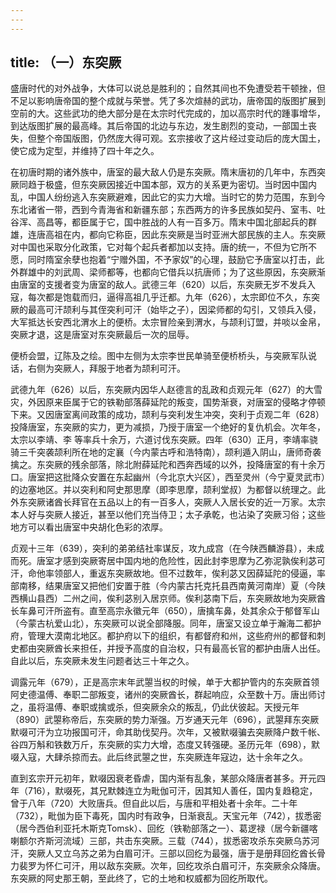 ```yaml
---
---
---
```

title: （一）东突厥
---



盛唐时代的对外战争，大体可以说总是胜利的；自然其间也不免遭受若干顿挫，但不足以影响唐帝国的整个成就与荣誉。凭了多次煊赫的武功，唐帝国的版图扩展到空前的大。这些武功的绝大部分是在太宗时代完成的，加以高宗时代的踵事增华，到达版图扩展的最高峰。其后帝国的北边与东边，发生剧烈的变动，一部国土丧失，但整个帝国版图，仍然庞大得可观。玄宗接收了这片经过变动后的庞大国土，使它成为定型，并维持了四十年之久。

在初唐时期的诸外族中，唐室的最大敌人仍是东突厥。隋末唐初的几年中，东西突厥同趋于极盛，但东突厥因接近中国本部，双方的关系更为密切。当时因中国内乱，中国人纷纷逃入东突厥避难，因此它的实力大增。当时它的势力范围，东到今东北诸省一带，西到今青海省和新疆东部；东西两方的许多民族如契丹、室韦、吐谷浑、高昌等，都臣属于它，国中胜战的人有一百多万。隋末中国北部起兵的群雄，连唐高祖在内，都向它称臣，因此东突厥是当时亚洲大部民族的主人。东突厥对中国也采取分化政策，它对每个起兵者都加以支持。唐的统一，不但为它所不愿，同时隋室余孽也抱着“宁赠外国，不予家奴”的心理，鼓励它予唐室以打击，此外群雄中的刘武周、梁师都等，也都向它借兵以抗唐师；为了这些原因，东突厥渐由唐室的支援者变为唐室的敌人。武德三年（620）以后，东突厥无岁不发兵入寇，每次都是饱载而归，逼得高祖几乎迁都。九年（626），太宗即位不久，东突厥的最高可汗颉利与其侄突利可汗（始毕之子），因梁师都的勾引，又领兵入侵，大军抵达长安西北渭水上的便桥。太宗冒险亲到渭水，与颉利订盟，并啖以金帛，突厥才退，这是唐室对东突厥最后一次的屈辱。

便桥会盟，辽陈及之绘。图中左侧为太宗李世民单骑至便桥桥头，与突厥军队说话，右侧为突厥人，拜服于地者为颉利可汗。

武德九年（626）以后，东突厥内因华人赵德言的乱政和贞观元年（627）的大雪灾，外因原来臣属于它的铁勒部落薛延陀的叛变，国势渐衰，对唐室的侵略才停顿下来。又因唐室离间政策的成功，颉利与突利发生冲突，突利于贞观二年（628）投降唐室，东突厥的实力，更为减损，乃授于唐室一个绝好的复仇机会。次年冬，太宗以李靖、李 等率兵十余万，六道讨伐东突厥。四年（630）正月，李靖率骁骑三千突袭颉利所在地的定襄（今内蒙古呼和浩特南），颉利遁入阴山，唐师奇袭擒之。东突厥的残余部落，除北附薛延陀和西奔西域的以外，投降唐室的有十余万口。唐室把这批降众安置在东起幽州（今北京大兴区），西至灵州（今宁夏灵武市）的边塞地区。并以突利和阿史那思摩（即李思摩，颉利堂叔）为都督以统理之。此外东突厥诸酋长拜官在五品以上的有一百多人，突厥人入居长安的近一万家。太宗本人好与突厥人接近，甚至以他们充当侍卫；太子承乾，也沾染了突厥习俗；这些地方可以看出唐室中央胡化色彩的浓厚。

贞观十三年（639），突利的弟弟结社率谋反，攻九成宫（在今陕西麟游县），未成而死。唐室才感到突厥寄居中国内地的危险性，因此封李思摩为乙弥泥孰俟利苾可汗，命他率领部人，重返东突厥故地。但不过数年，俟利苾又因薛延陀的侵逼，率部南移，结果唐室又把他们安置于胜（今内蒙古托克托县西南黄河南岸）夏（今陕西横山县西）二州之间，俟利苾别入居京师。俟利苾南下后，东突厥故地为突厥酋长车鼻可汗所盗有。直至高宗永徽元年（650），唐擒车鼻，处其余众于郁督军山（今蒙古杭爱山北），东突厥可以说全部降服。同年，唐室又设立单于瀚海二都护府，管理大漠南北地区。都护府以下的组织，有都督府和州，这些府州的都督和刺史都由突厥酋长来担任，并授予高度的自治权，只有最高长官的都护由唐人出任。自此以后，东突厥未发生问题者达三十年之久。

调露元年（679），正是高宗末年武曌当权的时候，单于大都护管内的东突厥首领阿史德温傅、奉职二部叛变，诸州的突厥酋长，群起响应，众至数十万。唐出师讨之，虽将温傅、奉职或擒或杀，但突厥余众的叛乱，仍此伏彼起。天授元年（890）武曌称帝后，东突厥的势力渐强。万岁通天元年（696），武曌拜东突厥默啜可汗为立功报国可汗，命其助伐契丹。次年，又被默啜骗去突厥降户数千帐、谷四万斛和铁数万斤，东突厥的实力大增，态度又转强硬。圣历元年（698），默啜入寇，大肆杀掠而去。此后终武曌之世，东突厥连年寇边，达十余年之久。

直到玄宗开元初年，默啜因衰老昏虐，国内渐有乱象，某部众降唐者甚多。开元四年（716），默啜死，其兄默棘连立为毗伽可汗，因其知人善任，国内复趋稳定，曾于八年（720）大败唐兵。但自此以后，与唐和平相处者十余年。二十年（732），毗伽为臣下毒死，国内时有政争，日渐衰乱。天宝元年（742），拔悉密（居今西伯利亚托木斯克Tomsk）、回纥（铁勒部落之一）、葛逻禄（居今新疆喀喇额尔齐斯河流域）三部，共击东突厥。三载（744），拔悉密攻杀东突厥乌苏河汗，突厥人又立乌苏之弟为白眉可汗。三部以回纥为最强，唐于是册拜回纥酋长骨力裴罗为怀仁可汗，用以敌东突厥。次年，回纥攻杀白眉可汗，东突厥余众降唐。东突厥的阿史那王朝，至此终了，它的土地和权威都为回纥所取代。